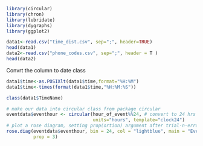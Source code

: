 

```r

library(circular)
library(chron)
library(lubridate)
library(dygraphs)
library(ggplot2)
```


```r
data1<-read.csv("time_dist.csv", sep=";", header=TRUE)
head(data1)
data2<-read.csv("phone_codes.csv", sep=";", header = T )
head(data2)

```

Convrt the column to date class

```r
data1$time<-as.POSIXlt(data1$time,format="%H:%M")
data1$time<-times(format(data1$time,"%H:%M:%S"))

class(data1$TimeName)
```

```r
# make our data into circular class from package circular
eventdata$eventhour <- circular(hour_of_event%%24, # convert to 24 hrs
                                units="hours", template="clock24")
# plot a rose diagram, setting prop(ortion) argument after trial-n-error
rose.diag(eventdata$eventhour, bin = 24, col = "lightblue", main = "Events by Hour (sqrt scale)", 
          prop = 3)

```
